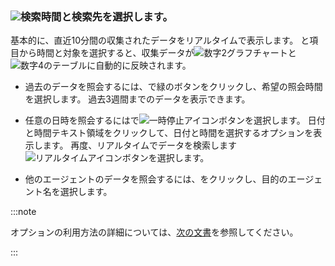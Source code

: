 ### ![](/img/number-01.png)検索時間と検索先を選択します。

基本的に、直近10分間の収集されたデータをリアルタイムで表示します。 <Cmdname sid="time" className="uitext" />と<Cmdname sid="instance" className="uitext" />項目から時間と対象を選択すると、収集データが![数字2](/img/number-02.png)グラフチャートと![数字4](/img/number-04.png)の<Cmdname sid="active_sessions" className="uitext" />テーブルに自動的に反映されます。

- 過去のデータを照会するには、<Cmdname sid="time" className="uitext" />で緑のボタンをクリックし、希望の照会時間を選択します。 過去3週間までのデータを表示できます。

- 任意の日時を照会するには<Cmdname sid="time" className="uitext" />で![一時停止アイコン](/img/ico-pause.svg)ボタンを選択します。 日付と時間テキスト領域をクリックして、日付と時間を選択するオプションを表示します。 再度、リアルタイムでデータを検索します![リアルタイムアイコン](/img/ico-play-time.svg)ボタンを選択します。

- 他のエージェントのデータを照会するには、<Cmdname sid="instance" className="uitext" />をクリックし、目的のエージェント名を選択します。

:::note

<Cmdname sid="time" className="uitext" />オプションの利用方法の詳細については、[次の文書](usage-ui#timeselector)を参照してください。

:::
